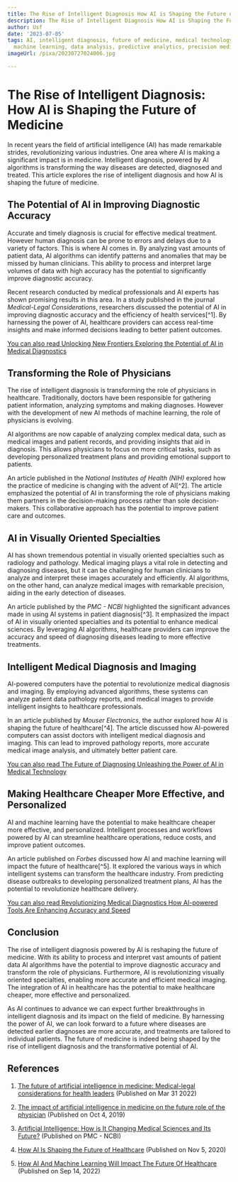 ```yaml
---
title: The Rise of Intelligent Diagnosis How AI is Shaping the Future of Medicine
description: The Rise of Intelligent Diagnosis How AI is Shaping the Future of Medicine
author: Usf
date: '2023-07-05'
tags: AI, intelligent diagnosis, future of medicine, medical technology, healthcare,
  machine learning, data analysis, predictive analytics, precision medicine
imageUrl: /pixa/20230727024006.jpg

---
```

# The Rise of Intelligent Diagnosis: How AI is Shaping the Future of Medicine

In recent years the field of  artificial intelligence (AI) has made  remarkable strides, revolutionizing various industries. One area  where AI is  making a significant impact  is in medicine. Intelligent diagnosis, powered by AI algorithms is transforming the way diseases  are detected, diagnosed and treated. This article explores the rise of  intelligent diagnosis and how AI is shaping the future of medicine.

## The Potential  of AI in Improving  Diagnostic Accuracy

Accurate  and timely diagnosis is crucial for effective medical treatment. However  human diagnosis can be prone to errors  and delays due to a variety  of factors. This is where AI comes in. By analyzing vast amounts of patient data, AI algorithms can identify patterns and anomalies that may be missed by human clinicians. This ability to process and  interpret large volumes of data with high accuracy has the potential to significantly improve diagnostic  accuracy.

Recent research conducted by medical professionals  and AI experts has shown promising results in this area. In a study published in the  journal *Medical-Legal Considerations*, researchers discussed the potential of AI in improving diagnostic accuracy and the efficiency of health services[^1]. By harnessing the power of AI, healthcare providers can access real-time  insights and make  informed decisions  leading to better patient outcomes.

[You can also read Unlocking New Frontiers Exploring  the Potential of AI in Medical Diagnostics](Unlocking%20New%20Frontiers%20Exploring%20the%20Potential%20of%20AI%20in%20Medical%20Diagnostics)


##  Transforming the Role of Physicians

The rise of intelligent diagnosis is transforming the role of physicians in healthcare. Traditionally, doctors  have been responsible for gathering  patient information, analyzing symptoms and making diagnoses. However with the development of new  AI methods of machine learning, the role of physicians is evolving.

AI algorithms are now  capable of analyzing complex medical data, such as medical  images and patient records, and providing insights that aid in diagnosis. This allows physicians to focus on more critical tasks, such as developing personalized treatment plans and providing emotional support to patients.

An article published in the *National  Institutes  of  Health (NIH)* explored how  the practice of medicine is changing  with  the advent of AI[^2]. The article emphasized the potential of AI in transforming the role of physicians making them partners in the decision-making process rather than sole decision-makers.  This collaborative approach has the potential  to improve patient  care and outcomes.

##  AI in Visually Oriented Specialties

AI has shown tremendous potential in  visually  oriented specialties such as radiology and pathology. Medical imaging plays a vital role in detecting and diagnosing  diseases, but it can be challenging  for  human clinicians to analyze and interpret these images accurately and efficiently. AI  algorithms, on the other hand, can analyze medical images with remarkable precision, aiding in the early detection of diseases.

An  article published by the *PMC - NCBI* highlighted the significant advances made in using AI systems in patient diagnosis[^3]. It emphasized the impact of AI in visually oriented  specialties and its potential to enhance medical sciences. By leveraging AI algorithms, healthcare providers can improve the accuracy and  speed of diagnosing diseases  leading to  more effective treatments.

## Intelligent Medical Diagnosis and Imaging

AI-powered computers have the potential to revolutionize medical diagnosis and imaging. By employing advanced algorithms,  these systems can  analyze patient  data pathology reports, and medical images to provide intelligent insights to healthcare professionals.

In an article published  by *Mouser Electronics*, the author explored how AI is shaping the future of healthcare[^4]. The article discussed how AI-powered computers  can assist doctors with intelligent medical diagnosis and imaging. This can lead to improved  pathology reports, more accurate medical image analysis, and ultimately better patient care.

[You  can also read The Future of Diagnosing Unleashing the Power of AI in Medical  Technology](The%20Future%20of%20Diagnosing%20Unleashing%20the%20Power%20of%20AI%20in%20Medical%20Technology)


## Making Healthcare Cheaper More Effective, and Personalized

AI and machine learning have the  potential to make healthcare cheaper  more  effective, and personalized. Intelligent processes and workflows powered by AI can streamline healthcare operations, reduce costs, and improve patient outcomes.

An article published on *Forbes* discussed how AI and machine  learning will impact the future  of healthcare[^5]. It  explored  the various ways in which intelligent  systems  can transform the healthcare industry. From predicting disease outbreaks  to developing personalized treatment plans, AI  has the potential to revolutionize healthcare delivery.

[You can also read Revolutionizing Medical Diagnostics How  AI-powered Tools Are Enhancing  Accuracy and Speed](Revolutionizing%20Medical%20Diagnostics%20How%20AI-powered%20Tools%20Are%20Enhancing%20Accuracy%20and%20Speed)


## Conclusion

The rise of  intelligent diagnosis powered by AI is reshaping the future of  medicine. With its ability to process and interpret vast amounts of patient data AI algorithms have the potential to  improve diagnostic accuracy and transform the role of physicians. Furthermore, AI is revolutionizing visually oriented specialties, enabling more accurate and efficient medical imaging. The integration of AI in healthcare has  the potential to make healthcare cheaper, more effective and personalized.

As  AI continues to advance we can expect further breakthroughs in intelligent diagnosis and its impact  on the  field of medicine. By harnessing  the power of AI, we can  look forward  to a future where diseases are detected  earlier diagnoses are more accurate, and treatments are tailored to individual patients. The future of medicine is indeed being shaped by the rise of intelligent diagnosis and the  transformative potential of AI.

## References

1. [The  future of artificial intelligence in medicine: Medical-legal considerations for health  leaders](https://journals.sagepub.com/doi/full/10.1177/08404704221082069) (Published on  Mar 31 2022)

2. [The  impact  of artificial intelligence in medicine on  the future role of the physician](https://www.ncbi.nlm.nih.gov/pmc/articles/PMC6779111/) (Published on Oct 4,  2019)

3. [Artificial Intelligence: How is It Changing  Medical Sciences and Its Future?](https://www.ncbi.nlm.nih.gov/pmc/articles/PMC7640807/) (Published on  PMC - NCBI)

4. [How AI Is Shaping the Future of Healthcare](https://www.mouser.com/blog/ai-shaping-future-healthcare) (Published on Nov 5, 2020)

5. [How AI And  Machine Learning Will  Impact The Future Of Healthcare](https://www.forbes.com/sites/bernardmarr/2022/09/14/how-ai-and-machine-learning-will-impact-the-future-of-healthcare/?sh=24aed08447e5) (Published on Sep 14, 2022)